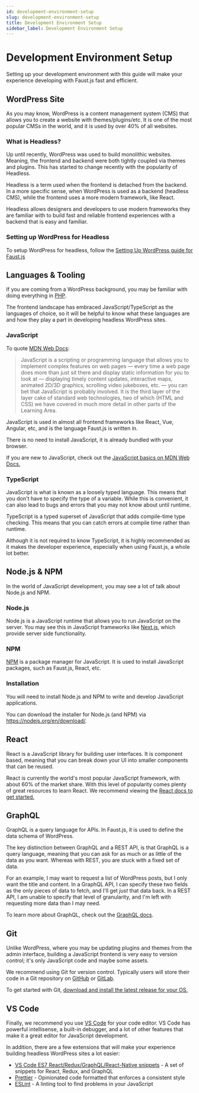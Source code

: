 ```yaml
---
id: development-environment-setup
slug: development-environment-setup
title: Development Environment Setup
sidebar_label: Development Environment Setup
---
```


# Development Environment Setup

Setting up your development environment with this guide will make your experience developing with Faust.js fast and efficient.

## WordPress Site

As you may know, WordPress is a content management system (CMS) that allows you to create a website with themes/plugins/etc. It is one of the most popular CMSs in the world, and it is used by over 40% of all websites.

### What is Headless?

Up until recently, WordPress was used to build monolithic websites. Meaning, the frontend and backend were both tightly coupled via themes and plugins. This has started to change recently with the popularity of Headless.

Headless is a term used when the frontend is detached from the backend. In a more specific sense, when WordPress is used as a backend (headless CMS), while the frontend uses a more modern framework, like React.

Headless allows designers and developers to use modern frameworks they are familiar with to build fast and reliable frontend experiences with a backend that is easy and familiar.

### Setting up WordPress for Headless

To setup WordPress for headless, follow the [Setting Up WordPress guide for Faust.js](/tutorial/setting-up-wordpress)

## Languages & Tooling

If you are coming from a WordPress background, you may be familiar with doing everything in [PHP](https://php.net).

The frontend landscape has embraced JavaScript/TypeScript as the languages of choice, so it will be helpful to know what these languages are and how they play a part in developing headless WordPress sites.

### JavaScript

To quote [MDN Web Docs](https://developer.mozilla.org/en-US/docs/Learn/JavaScript/First_steps/What_is_JavaScript):

> JavaScript is a scripting or programming language that allows you to implement complex features on web pages — every time a web page does more than just sit there and display static information for you to look at — displaying timely content updates, interactive maps, animated 2D/3D graphics, scrolling video jukeboxes, etc. — you can bet that JavaScript is probably involved. It is the third layer of the layer cake of standard web technologies, two of which (HTML and CSS) we have covered in much more detail in other parts of the Learning Area.

JavaScript is used in almost all frontend frameworks like React, Vue, Angular, etc, and is the language Faust.js is written in.

There is no need to install JavaScript, it is already bundled with your browser.

If you are new to JavaScript, check out the [JavaScript basics on MDN Web Docs.](https://developer.mozilla.org/en-US/docs/Learn/Getting_started_with_the_web/JavaScript_basics)

### TypeScript

JavaScript is what is known as a loosely typed language. This means that you don't have to specify the type of a variable. While this is convenient, it can also lead to bugs and errors that you may not know about until runtime.

TypeScript is a typed superset of JavaScript that adds compile-time type checking. This means that you can catch errors at compile time rather than runtime.

Although it is not required to know TypeScript, it is highly recommended as it makes the developer experience, especially when using Faust.js, a whole lot better.

## Node.js & NPM

In the world of JavaScript development, you may see a lot of talk about Node.js and NPM.

### Node.js

Node.js is a JavaScript runtime that allows you to run JavaScript on the server. You may see this in JavaScript frameworks like [Next.js](https://nextjs.org/), which provide server side functionality.

### NPM 

[NPM](https://npmjs.org) is a package manager for JavaScript. It is used to install JavaScript packages, such as Faust.js, React, etc.

### Installation

You will need to install Node.js and NPM to write and develop JavaScript applications.

You can download the installer for Node.js (and NPM) via https://nodejs.org/en/download/.

## React

React is a JavaScript library for building user interfaces. It is component based, meaning that you can break down your UI into smaller components that can be reused.

React is currently the world's most popular JavaScript framework, with about 60% of the market share. With this level of popularity comes plenty of great resources to learn React. We recommend viewing the [React docs to get started.](https://reactjs.org/docs/getting-started.html)

## GraphQL

GraphQL is a query language for APIs. In Faust.js, it is used to define the data schema of WordPress.

The key distinction between GraphQL and a REST API, is that GraphQL is a query language, meaning that you can ask for as much or as little of the data as you want. Whereas with REST, you are stuck with a fixed set of data.

For an example, I may want to request a list of WordPress posts, but I only want the title and content. In a GraphQL API, I can specify these two fields as the only pieces of data to fetch, and I'll get *just* that data back. In a REST API, I am unable to specify that level of granularity, and I'm left with requesting more data than I may need.

To learn more about GraphQL, check out the [GraphQL docs](https://graphql.org/learn/).

## Git

Unlike WordPress, where you may be updating plugins and themes from the admin interface, building a JavaScript frontend is very easy to version control; it's only JavaScript code and maybe some assets.

We recommend using Git for version control. Typically users will store their code in a Git repository on [GitHub](https://github.com) or [GitLab](https://gitlab.com).

To get started with Git, [download and install the latest release for your OS.](https://git-scm.com/downloads)

## VS Code

Finally, we recommend you use [VS Code](https://code.visualstudio.com/) for your code editor. VS Code has powerful intellisense, a built-in debugger, and a lot of other features that make it a great editor for JavaScript development.

In addition, there are a few extensions that will make your experience building headless WordPress sites a lot easier:

* [VS Code ES7 React/Redux/GraphQL/React-Native snippets](https://marketplace.visualstudio.com/items?itemName=dsznajder.es7-react-js-snippets) - A set of snippets for React, Redux, and GraphQL
* [Prettier](https://marketplace.visualstudio.com/items?itemName=esbenp.prettier-vscode) - Opinionated code formatted that enforces a consistent style
* [ESLint](https://marketplace.visualstudio.com/items?itemName=dbaeumer.vscode-eslint) - A linting tool to find problems in your JavaScript